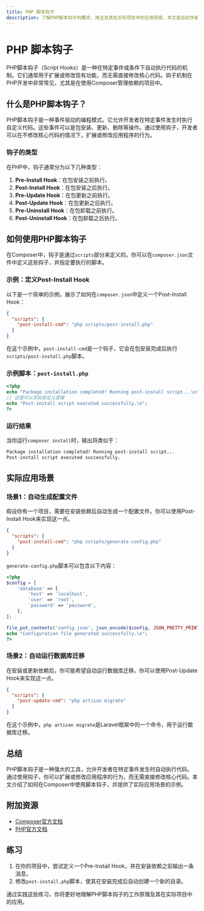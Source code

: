 ```yaml
---
title: PHP 脚本钩子
description: 了解PHP脚本钩子的概念、用法及其在实际项目中的应用场景。本文适合初学者，包含代码示例和实际案例。
---
```


# PHP 脚本钩子

PHP脚本钩子（Script Hooks）是一种在特定事件或条件下自动执行代码的机制。它们通常用于扩展或修改现有功能，而无需直接修改核心代码。钩子机制在PHP开发中非常常见，尤其是在使用Composer管理依赖的项目中。

## 什么是PHP脚本钩子？

PHP脚本钩子是一种事件驱动的编程模式。它允许开发者在特定事件发生时执行自定义代码。这些事件可以是包安装、更新、删除等操作。通过使用钩子，开发者可以在不修改核心代码的情况下，扩展或修改应用程序的行为。

### 钩子的类型

在PHP中，钩子通常分为以下几种类型：

1. **Pre-Install Hook**：在包安装之前执行。
2. **Post-Install Hook**：在包安装之后执行。
3. **Pre-Update Hook**：在包更新之前执行。
4. **Post-Update Hook**：在包更新之后执行。
5. **Pre-Uninstall Hook**：在包卸载之前执行。
6. **Post-Uninstall Hook**：在包卸载之后执行。

## 如何使用PHP脚本钩子

在Composer中，钩子是通过`scripts`部分来定义的。你可以在`composer.json`文件中定义这些钩子，并指定要执行的脚本。

### 示例：定义Post-Install Hook

以下是一个简单的示例，展示了如何在`composer.json`中定义一个Post-Install Hook：

```json
{
  "scripts": {
    "post-install-cmd": "php scripts/post-install.php"
  }
}
```

在这个示例中，`post-install-cmd`是一个钩子，它会在包安装完成后执行`scripts/post-install.php`脚本。

### 示例脚本：`post-install.php`

```php
<?php
echo "Package installation completed! Running post-install script...\n";
// 这里可以添加自定义逻辑
echo "Post-install script executed successfully.\n";
?>
```

### 运行结果

当你运行`composer install`时，输出将类似于：

```bash
Package installation completed! Running post-install script...
Post-install script executed successfully.
```

## 实际应用场景

### 场景1：自动生成配置文件

假设你有一个项目，需要在安装依赖后自动生成一个配置文件。你可以使用Post-Install Hook来实现这一点。

```json
{
  "scripts": {
    "post-install-cmd": "php scripts/generate-config.php"
  }
}
```

`generate-config.php`脚本可以包含以下内容：

```php
<?php
$config = [
    'database' => [
        'host' => 'localhost',
        'user' => 'root',
        'password' => 'password',
    ],
];

file_put_contents('config.json', json_encode($config, JSON_PRETTY_PRINT));
echo "Configuration file generated successfully.\n";
?>
```

### 场景2：自动运行数据库迁移

在安装或更新依赖后，你可能希望自动运行数据库迁移。你可以使用Post-Update Hook来实现这一点。

```json
{
  "scripts": {
    "post-update-cmd": "php artisan migrate"
  }
}
```

在这个示例中，`php artisan migrate`是Laravel框架中的一个命令，用于运行数据库迁移。

## 总结

PHP脚本钩子是一种强大的工具，允许开发者在特定事件发生时自动执行代码。通过使用钩子，你可以扩展或修改应用程序的行为，而无需直接修改核心代码。本文介绍了如何在Composer中使用脚本钩子，并提供了实际应用场景的示例。

## 附加资源

- [Composer官方文档](https://getcomposer.org/doc/articles/scripts.md)
- [PHP官方文档](https://www.php.net/manual/en/)

## 练习

1. 在你的项目中，尝试定义一个Pre-Install Hook，并在安装依赖之前输出一条消息。
2. 修改`post-install.php`脚本，使其在安装完成后自动创建一个新的目录。

通过实践这些练习，你将更好地理解PHP脚本钩子的工作原理及其在实际项目中的应用。